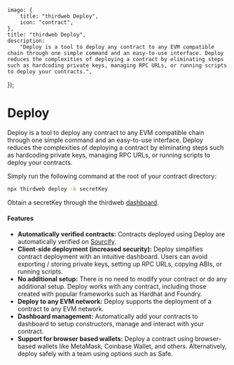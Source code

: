 
	image: {
		title: "thirdweb Deploy",
		icon: "contract",
	},
	title: "thirdweb Deploy",
	description:
		"Deploy is a tool to deploy any contract to any EVM compatible chain through one simple command and an easy-to-use interface. Deploy reduces the complexities of deploying a contract by eliminating steps such as hardcoding private keys, managing RPC URLs, or running scripts to deploy your contracts.",
});

# Deploy

Deploy is a tool to deploy any contract to any EVM compatible chain through one simple command and an easy-to-use interface. Deploy reduces the complexities of deploying a contract by eliminating steps such as hardcoding private keys, managing RPC URLs, or running scripts to deploy your contracts.

Simply run the following command at the root of your contract directory:

```bash
npx thirdweb deploy -k secretKey
```
Obtain a secretKey through the thirdweb [dashboard](https://thirdweb.com/dashboard/settings/api-keys/).

#### Features

- **Automatically verified contracts:** Contracts deployed using Deploy are automatically verified on [Sourcify](https://sourcify.dev/).
- **Client-side deployment (increased security):** Deploy simplifies contract deployment with an intuitive dashboard. Users can avoid exporting / storing private keys, setting up RPC URLs, copying ABIs, or running scripts.
- **No additional setup:** There is no need to modify your contract or do any additional setup. Deploy works with any contract, including those created with popular frameworks such as Hardhat and Foundry.
- **Deploy to any EVM network:** Deploy supports the deployment of a contract to any EVM network.
- **Dashboard management:** Automatically add your contracts to dashboard to setup constructors, manage and interact with your contract.
- **Support for browser based wallets:** Deploy a contract using browser-based wallets like MetaMask, Coinbase Wallet, and others. Alternatively, deploy safely with a team using options such as Safe.
